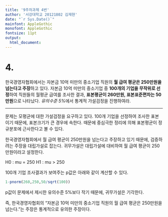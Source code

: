 ```yaml
---
title: '9주차과제 4번'
author: '서강대학교 20121802 김재현'
date: "`r Sys.Date()`"
mainfont: AppleGothic
monofont: AppleGothic
fontsize: 11pt
output:
  html_document:
---
```


# 4.

한국경영자협회에서는 자본금 10억 미만의 중소기업 직원의 **월 급여 평균은 250만원을 넘는다고 주장**하고 있다. 자본금 10억 미만의 중소기업 중 **100개의 기업을 무작위로 선정**하여 직원들의 월평균 급여를 조사한 결과, **표본평균이 260만원, 표본표준편차는 50만원**으로 나타났다. *유의수준 5%*에서 통계적 가설검정을 진행하여라.

------------------------------------------------------------------------

문제는 모평균에 대한 가설검정을 요구하고 있다. 100개 기업을 선정하여 조사한 표본이기 때문에, 표본크기가 큰 경우에 속한다. 때문에 중심극한 정리에 의해 표본평균이 정규분포에 근사한다고 볼 수 있다.

한국경영자협회에서 월 급여 평균이 250만원을 넘는다고 주장하고 있기 때문에, 검증하려는 주장을 대립가설로 잡는다. 귀무가설은 대립가설에 대비하여 월 급여 평균이 250만원이라고 설정한다.

H0 : mu = 250 H1 : mu \> 250

100개 기업 조사결과가 보여주는 p값은 아래와 같이 계산할 수 있다.

```r
1-pnorm(260,250,50/sqrt(100))
```

p값이 문제에서 제시한 유의수준 5%보다 작기 때문에, 귀무가설은 기각한다.

즉, 한국경영자협회의 "자본금 10억 미만의 중소기업 직원의 월 급여 평균은 250만원을 넘는다."는 주장은 통계적으로 유의한 주장이다.
